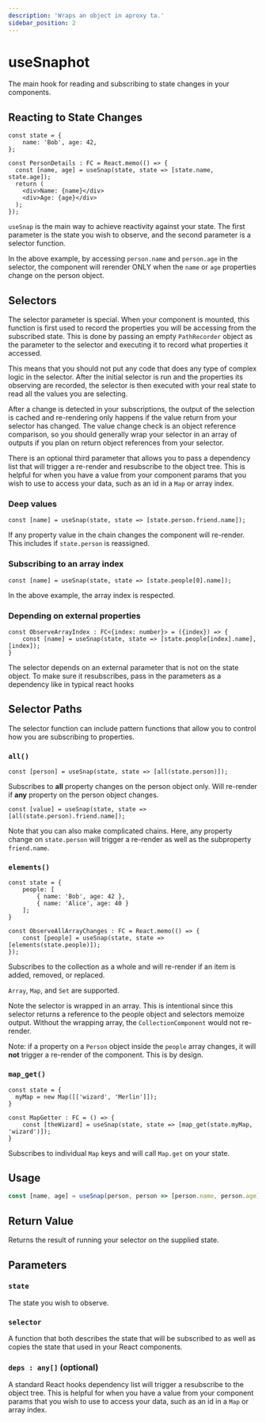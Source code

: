 ```yaml
---
description: 'Wraps an object in aproxy ta.'
sidebar_position: 2
---
```


# useSnaphot

The main hook for reading and subscribing to state changes in your components.

## Reacting to State Changes

```tsx
const state = {    
    name: 'Bob', age: 42,    
};

const PersonDetails : FC = React.memo(() => {
  const [name, age] = useSnap(state, state => [state.name, state.age]);
  return (
    <div>Name: {name}</div>
    <div>Age: {age}</div>
  );
});
```

`useSnap` is the main way to achieve reactivity against your state.  The first parameter is the state you wish to observe, and the second parameter is a selector function.

In the above example, by accessing `person.name` and `person.age` in the selector, the component will rerender ONLY when the `name` or `age` properties change on the person object.  

## Selectors

The selector parameter is special.  When your component is mounted, this function is first used to record the properties you will be accessing from the subscribed state.  This is done by passing an empty `PathRecorder` object as the parameter to the selector and executing it to record what properties it accessed.  

This means that you should not put any code that does any type of complex logic in the selector.  After the initial selector is run and the properties its observing are recorded, the selector is then executed with your real state to read all the values you are selecting.

After a change is detected in your subscriptions, the output of the selection is cached and re-rendering only happens if the value return from your selector has changed.  The value change check is an object reference comparison, so you should generally wrap your selector in an array of outputs if you plan on return object references from your selector.

There is an optional third parameter that allows you to pass a dependency list that will trigger a re-render and resubscribe to the object tree.  This is helpful for when you have a value from your component params that you wish to use to access your data, such as an id in a `Map` or array index. 

### Deep values

```tsx
const [name] = useSnap(state, state => [state.person.friend.name]);
```
If any property value in the chain changes the component will re-render. This includes if `state.person` is reassigned.

### Subscribing to an array index
```tsx
const [name] = useSnap(state, state => [state.people[0].name]);
```
In the above example, the array index is respected.

### Depending on external properties

```tsx
const ObserveArrayIndex : FC<{index: number}> = ({index}) => {    
    const [name] = useSnap(state, state => [state.people[index].name], [index]);
}
```

The selector depends on an external parameter that is not on the state object.  To make sure it resubscribes, pass in the parameters as a dependency like in typical react hooks

## Selector Paths

The selector function can include pattern functions that allow you to control how you are subscribing to properties.

### `all()`
```tsx
const [person] = useSnap(state, state => [all(state.person)]);
```
Subscribes to **all** property changes on the person object only.  Will re-render if **any** property on the person object changes.

```tsx
const [value] = useSnap(state, state => [all(state.person).friend.name]);
```
Note that you can also make complicated chains.  Here, any property change on `state.person` will trigger a re-render as well as the subproperty `friend.name`.

### `elements()`
```tsx
const state = {
    people: [
        { name: 'Bob', age: 42 },
        { name: 'Alice', age: 40 }
    ];
}

const ObserveAllArrayChanges : FC = React.memo(() => {
    const [people] = useSnap(state, state => [elements(state.people)]);
});
```

Subscribes to the collection as a whole and will re-render if an item is added, removed, or replaced.  

`Array`, `Map`, and `Set` are supported. 

Note the selector is wrapped in an array. This is intentional since this selector returns a reference to the people object and selectors memoize output.  Without the wrapping array, the `CollectionComponent` would not re-render.

Note: if a property on a `Person` object inside the `people` array changes, it will **not** trigger a re-render of the component.  This is by design.

### `map_get()`

```tsx
const state = {
  myMap = new Map([['wizard', 'Merlin']]);
}

const MapGetter : FC = () => {    
    const [theWizard] = useSnap(state, state => [map_get(state.myMap, 'wizard')]);
}
```
Subscribes to individual `Map` keys and will call `Map.get` on your state.

## Usage

```typescript
const [name, age] = useSnap(person, person => [person.name, person.age]);
```

## Return Value

Returns the result of running your selector on the supplied state. 

## Parameters

### `state`

The state you wish to observe.  

### `selector`

A function that both describes the state that will be subscribed to as well as copies the state that used in your React components.

### `deps : any[]` (optional)

A standard React hooks dependency list will trigger a resubscribe to the object tree.  This is helpful for when you have a value from your component params that you wish to use to access your data, such as an id in a `Map` or array index. 